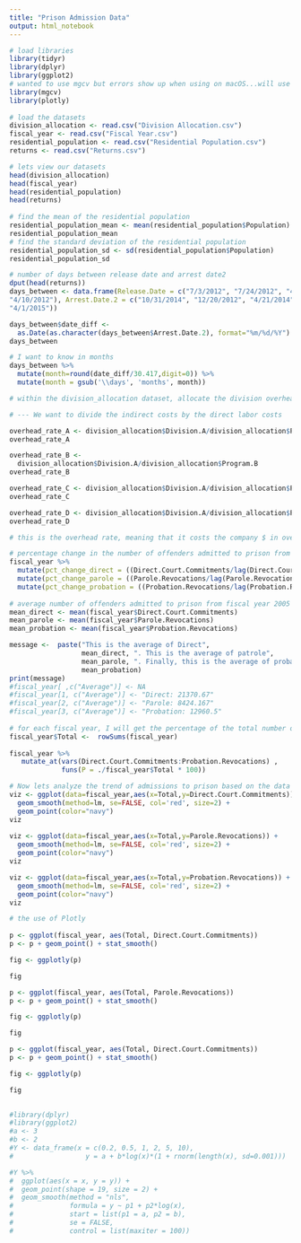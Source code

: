 ```yaml
---
title: "Prison Admission Data"
output: html_notebook
---
```

 
```r
# load libraries
library(tidyr)
library(dplyr)
library(ggplot2)
# wanted to use mgcv but errors show up when using on macOS...will use the library for future projects with Windows.  
library(mgcv)
library(plotly)
 
# load the datasets
division_allocation <- read.csv("Division Allocation.csv")
fiscal_year <- read.csv("Fiscal Year.csv")
residential_population <- read.csv("Residential Population.csv")
returns <- read.csv("Returns.csv")

# lets view our datasets
head(division_allocation)
head(fiscal_year)
head(residential_population)
head(returns)
 
# find the mean of the residential population 
residential_population_mean <- mean(residential_population$Population)
residential_population_mean
# find the standard deviation of the residential population
residential_population_sd <- sd(residential_population$Population)
residential_population_sd

# number of days between release date and arrest date2
dput(head(returns)) 
days_between <- data.frame(Release.Date = c("7/3/2012", "7/24/2012", "4/3/2012", 
"4/10/2012"), Arrest.Date.2 = c("10/31/2014", "12/20/2012", "4/21/2014", 
"4/1/2015"))

days_between$date_diff <-
  as.Date(as.character(days_between$Arrest.Date.2), format="%m/%d/%Y") -as.Date(as.character(days_between$Release.Date), format="%m/%d/%Y")
days_between 

# I want to know in months
days_between %>%
  mutate(month=round(date_diff/30.417,digit=0)) %>%
  mutate(month = gsub('\\days', 'months', month))

# within the division_allocation dataset, allocate the division overhead among the various programs within the division

# --- We want to divide the indirect costs by the direct labor costs

overhead_rate_A <- division_allocation$Division.A/division_allocation$Program.A
overhead_rate_A

overhead_rate_B <- 
  division_allocation$Division.A/division_allocation$Program.B
overhead_rate_B

overhead_rate_C <- division_allocation$Division.A/division_allocation$Program.C
overhead_rate_C

overhead_rate_D <- division_allocation$Division.A/division_allocation$Program.D
overhead_rate_D

# this is the overhead rate, meaning that it costs the company $ in overhead costs for every dollar in direct labor expenses.

# percentage change in the number of offenders admitted to prison from fiscal year 2005 to fiscal year 2010
fiscal_year %>% 
  mutate(pct_change_direct = ((Direct.Court.Commitments/lag(Direct.Court.Commitments) - 1) * 100)) %>%
  mutate(pct_change_parole = ((Parole.Revocations/lag(Parole.Revocations) - 1) * 100)) %>%
  mutate(pct_change_probation = ((Probation.Revocations/lag(Probation.Revocations) - 1) * 100))
 
# average number of offenders admitted to prison from fiscal year 2005 to fiscal year 2010
mean_direct <- mean(fiscal_year$Direct.Court.Commitments) 
mean_parole <- mean(fiscal_year$Parole.Revocations) 
mean_probation <- mean(fiscal_year$Probation.Revocations) 

message <-  paste("This is the average of Direct", 
                  mean_direct, ". This is the average of patrole", 
                  mean_parole, ". Finally, this is the average of probation", 
                  mean_probation) 
print(message)
#fiscal_year[ ,c("Average")] <- NA
#fiscal_year[1, c("Average")] <- "Direct: 21370.67" 
#fiscal_year[2, c("Average")] <- "Parole: 8424.167" 
#fiscal_year[3, c("Average")] <- "Probation: 12960.5" 
 
# for each fiscal year, I will get the percentage of the total number of offenders admitted to prison from each admission category 
fiscal_year$Total <-  rowSums(fiscal_year)
 
fiscal_year %>%
   mutate_at(vars(Direct.Court.Commitments:Probation.Revocations) , 
             funs(P = ./fiscal_year$Total * 100))

# Now lets analyze the trend of admissions to prison based on the data presented in the prison admission data in plots 
viz <- ggplot(data=fiscal_year,aes(x=Total,y=Direct.Court.Commitments)) +
  geom_smooth(method=lm, se=FALSE, col='red', size=2) + 
  geom_point(color="navy")  
viz
 
viz <- ggplot(data=fiscal_year,aes(x=Total,y=Parole.Revocations)) +
  geom_smooth(method=lm, se=FALSE, col='red', size=2) + 
  geom_point(color="navy")  
viz

viz <- ggplot(data=fiscal_year,aes(x=Total,y=Probation.Revocations)) +
  geom_smooth(method=lm, se=FALSE, col='red', size=2) + 
  geom_point(color="navy")  
viz

# the use of Plotly
 
p <- ggplot(fiscal_year, aes(Total, Direct.Court.Commitments))
p <- p + geom_point() + stat_smooth()

fig <- ggplotly(p)

fig

p <- ggplot(fiscal_year, aes(Total, Parole.Revocations))
p <- p + geom_point() + stat_smooth()

fig <- ggplotly(p)

fig

p <- ggplot(fiscal_year, aes(Total, Direct.Court.Commitments))
p <- p + geom_point() + stat_smooth()

fig <- ggplotly(p)

fig

 
#library(dplyr)
#library(ggplot2)
#a <- 3
#b <- 2
#Y <- data_frame(x = c(0.2, 0.5, 1, 2, 5, 10),
#                  y = a + b*log(x)*(1 + rnorm(length(x), sd=0.001)))

#Y %>%
#  ggplot(aes(x = x, y = y)) +
#  geom_point(shape = 19, size = 2) +
#  geom_smooth(method = "nls",
#              formula = y ~ p1 + p2*log(x),
#              start = list(p1 = a, p2 = b),
#              se = FALSE,
#              control = list(maxiter = 100))
 
 

```
 

